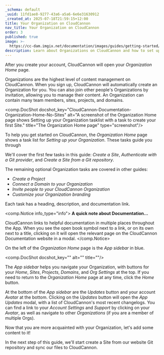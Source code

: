 ```yaml
---
_schema: default
_uuid: 11fd1ae8-9277-43a6-a5a6-6e6e31630912
_created_at: 2025-07-18T21:59:15+12:00
title: Your Organization on CloudCannon
nav_title: Your Organization on CloudCannon
order: 3
published: true
image: >-
  https://cc-dam.imgix.net/documentation/images/guides/getting-started/guide-thumbnails/CloudCannon-Getting-Started-Thumbnail-Universal.png
description: Learn about Organizations on CloudCannon and how to set up yours.
---
```

After you create your account, CloudCannon will open your *Organization Home* page.

Organizations are the highest level of content management on CloudCannon. When you sign up, CloudCannon will automatically create an Organization for you. You can also join other people's Organizations by invitation, allowing you to manage their content. An Organization can contain many team members, sites, projects, and domains.

<comp.DocShot docshot_key="CloudCannon-Documentation-Organization-Home-No-Sites" alt="A screenshot of the Organization Home page shows Setting up your Organization tasklist with a task to create your first Site." title="The Organization Home page" type="screenshot"/>

To help you get started on CloudCannon, the *Organization Home* page shows a task list for *Setting up your Organization*. These tasks guide you through

We'll cover the first few tasks in this guide: *Create a Site*, *Authenticate with a Git provider*, and *Create a Site from a Git repository*.

The remaining optional Organization tasks are covered in other guides:

* *Create a Project*
* *Connect a Domain to your Organization*
* *Invite people to your CloudCannon Organization*
* *Customize your Organization branding*

Each task has a heading, description, and documentation link.

<comp.Notice info_type="info">
  **A quick note about Documentation...**

  CloudCannon links to helpful documentation in multiple places throughout the App. When you see the open book symbol next to a link, or on its own next to a title, clicking on it will open the relevant page on the CloudCannon Documentation website in a modal.
</comp.Notice>

On the left of the *Organization Home* page is the *App sidebar* in blue.

<comp.DocShot docshot_key="" alt="" title=""/>

The *App sidebar* helps you navigate your Organization, with buttons for your *Home*, *Sites*, *Projects*, *Domains*, and *Org Settings* at the top. If you need to return to the *Organization Home* page at any time, click the *Home* button.

At the bottom of the *App sidebar* are the *Updates* button and your account *Avatar* at the bottom. Clicking on the *Updates* button will open the *App Updates* modal, with a list of CloudCannon's most recent changelogs. You can find a link to your *Account Settings* and *Support* by clicking on your *Avatar*, as well as navigate to other *Organizations* (if you are a member of multiple Orgs).

Now that you are more acquainted with your Organization, let's add some content to it!

In the next step of this guide, we'll start create a Site from our website Git repository and sync our files to CloudCannon.